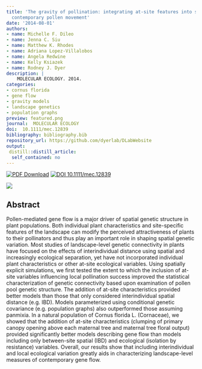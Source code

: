 ```yaml
---
title: 'The gravity of pollination: integrating at-site features into spatial analysis of
  contemporary pollen movement'
date: '2014-08-01'
authors:
- name: Michelle F. Dileo
- name: Jenna C. Siu
- name: Matthew K. Rhodes
- name: Adriana Lopez-Villalobos
- name: Angela Redwine
- name: Kelly Ksiazek
- name: Rodney J. Dyer
description: |
    MOLECULAR ECOLOGY. 2014.  
categories: 
- cornus florida
- gene flow
- gravity models
- landscape genetics
- population graphs
preview: featured.png
journal:  MOLECULAR ECOLOGY
doi:  10.1111/mec.12839
bibliography: bibliography.bib
repository_url: https://github.com/dyerlab/DLabWebsite
output:
 distill::distill_article:
  self_contained: no
---
```


 [![PDF Download](https://img.shields.io/badge/PDF-21B02C.svg)](https://drive.google.com/open?id=0B0T81CzLjtfPbkQ4bkN5M1J5ZFU) [![ DOI 10.1111/mec.12839](http://img.shields.io/badge/DOI-474747.svg)](https://doi.org/10.1111/mec.12839)

![]( featured.png )

## Abstract

Pollen-mediated gene flow is a major driver of spatial genetic structure in plant populations. Both individual plant characteristics and site-specific features of the landscape can modify the perceived attractiveness of plants to their pollinators and thus play an important role in shaping spatial genetic variation. Most studies of landscape-level genetic connectivity in plants have focused on the effects of interindividual distance using spatial and increasingly ecological separation, yet have not incorporated individual plant characteristics or other at-site ecological variables. Using spatially explicit simulations, we first tested the extent to which the inclusion of at-site variables influencing local pollination success improved the statistical characterization of genetic connectivity based upon examination of pollen pool genetic structure. The addition of at-site characteristics provided better models than those that only considered interindividual spatial distance (e.g. IBD). Models parameterized using conditional genetic covariance (e.g. population graphs) also outperformed those assuming panmixia. In a natural population of Cornus florida L. (Cornaceae), we showed that the addition of at-site characteristics (clumping of primary canopy opening above each maternal tree and maternal tree floral output) provided significantly better models describing gene flow than models including only between-site spatial (IBD) and ecological (isolation by resistance) variables. Overall, our results show that including interindividual and local ecological variation greatly aids in characterizing landscape-level measures of contemporary gene flow.
